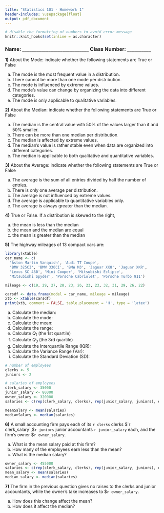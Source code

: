 ```yaml
---
title: "Statistics 101 - Homework 1"
header-includes: \usepackage{float}
output: pdf_document
---
```


```r
# disable the formatting of numbers to avoid error message
knitr::knit_hooks$set(inline = as.character)
```

### Name: ____________________________  Class Number: __________

\bigskip

__1)__ About the Mode: indicate whether the following statements are True or False

a. The mode is the most frequent value in a distribution.
b. There cannot be more than one mode per distribution.
c. The mode is influenced by extreme values.
d. The mode's value can change by organizing the data into different categories.
e. The mode is only applicable to qualitative variables.

\bigskip

__2)__ About the Median: indicate whether the following statements are True or False

a. The median is the central value with 50% of the values larger than it and 50% smaller.
b. There can be more than one median per distribution.
c. The median is affected by extreme values.
d. The median's value is rather stable even when data are organized into different categories.
e. The median is applicable to both qualitative and quantitative variables.

\bigskip

__3)__ About the Average: indicate whether the following statements are True or False

a. The average is the sum of all entries divided by half the number of entries.
b. There is only one average per distribution.
c. The average is not influenced by extreme values.
d. The average is applicable to quantitative variables only.
e. The average is always greater than the median.

\bigskip

__4)__ True or False. If a distribution is skewed to the right,

a. the mean is less than the median
b. the mean and the median are equal
c. the mean is greater than the median

\bigskip


__5)__ The highway mileages of 13 compact cars are:
```r
library(xtable)
car_name <- c(
  'Aston Martin Vanquish', 'Audi TT Coupe',
  'BMW 325CI', 'BMW 330CI', 'BMW M3', 'Jaguar XK8', 'Jaguar XKR', 
  'Lexus SC 430', 'Mini Cooper', 'Mitsubishi Eclipse', 
  'Mitsubishi Spyder', 'Porsche Cabriolet', 'Porsche Turbo 911')

mileage <- c(19, 29, 27, 28, 23, 26, 23, 23, 32, 31, 29, 26, 22)

carsdf <- data.frame(model = car_name, mileage = mileage)
xtb <- xtable(carsdf)
print(xtb, comment = FALSE, table.placement = 'H', type = 'latex')
```

a. Calculate the median:
b. Calculate the mode:
c. Calculate the mean:
d. Calculate the range:
e. Calculate $Q_1$ (the 1st quartile)
f. Calculate $Q_3$ (the 3rd quartile)
g. Calculate the Interquartile Range (IQR):
h. Calculate the Variance Range (Var):
i. Calculate the Standard Deviation (SD):


\bigskip

```r
# number of employees
clerks <- 5
juniors <- 2

# salaries of employees
clerk_salary <- 35000
junior_salary <- 80000
owner_salary <- 320000
salaries <- c(rep(clerk_salary, clerks), rep(junior_salary, juniors), owner_salary)

meanSalary <- mean(salaries)
medianSalary <- median(salaries)
```

__6)__ A small accounting firm pays each of its `r clerks` clerks $`r clerk_salary`, 
$`r juniors` junior accountants `r junior_salary` each, and the firm's owner 
 $`r owner_salary`.

a. What is the mean salary paid at this firm?
b. How many of the employees earn less than the mean?
c. What is the median salary?

\bigskip

```r
owner_salary <- 455000
salaries <- c(rep(clerk_salary, clerks), rep(junior_salary, juniors), owner_salary)
mean_salary <- mean(salaries)
median_salary <- median(salaries)
```

__7)__ The firm in the previous question gives no raises to the clerks and junior accountants, while the owner's take increases to $`r owner_salary`.

a. How does this change affect the mean?
b. How does it affect the median?

